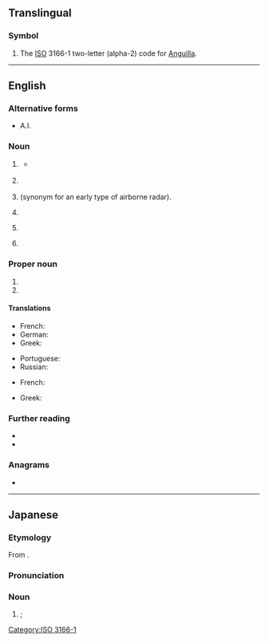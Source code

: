 {{also|Appendix:Variations of "ai"}}
==Translingual==

===Symbol===
{{head|mul|symbol}}

# The [[ISO]] 3166-1 two-letter (alpha-2) code for [[Anguilla]].

[[Category:ISO 3166-1]]

----

==English==

===Alternative forms===
* A.I.<!--for all?-->

===Noun===
{{en-noun|~}}

# {{lb|en|computing theory}} {{initialism of|artificial intelligence|lang=en}}
#* {{quote-web|title=UN Study: China, US, Japan Lead World AI Development|url=https://learningenglish.voanews.com/a/un-study-china-us-japan-lead-world-ai-development/4769094.html|archiveurl=https://web.archive.org/web/20190207184548/https://learningenglish.voanews.com/a/un-study-china-us-japan-lead-world-ai-development/4769094.html|archivedate=7 February 2019|work={{w|Voice of America}}|date=3 February 2019|passage=The result, Gurry said, will be many new '''AI'''-based methods and products that can change lives across the world.|lang=en}}
#*:: {{audio|The result, Gurry said, will be many new AI-based methods and products that can change lives across the world.ogg|Audio (US)|lang=en}}
# {{lb|en|management}} {{initialism of|action item|lang=en}}
# {{lb|en|British airforce}} {{initialism of|airborne intelligence|lang=en|nodot=1}} (synonym for an early type of airborne radar).
# {{lb|en|phonetics}} {{initialism of|lang=en|articulatory index}}
# {{lb|en|agriculture}} {{initialism of|artificial insemination|lang=en}}
# {{lb|en|nutrition}} {{initialism of|Adequate Intake|lang=en}}

===Proper noun===
{{en-proper noun}}

# {{initialism of|[[w:Air India|Air India]]|lang=en}}
# {{initialism of|[[w:American Idol|American Idol]]|lang=en}}

====Translations====
{{trans-top|artificial intelligence}}
* French: {{t+|fr|IA|f}}
* German: {{t+|de|KI|f}}
* Greek: {{t|el|ΤΝ|f}}
{{trans-mid}}
* Portuguese: {{t+|pt|IA|f}}
* Russian: {{t+|ru|ИИ́|m}}
{{trans-bottom}}

{{trans-top|artificial insemination}}
* French: {{t+|fr|IA|f}}
{{trans-mid}}
* Greek: {{t|el|τεχνητή γονιμοποίηση|f}}
{{trans-bottom}}

===Further reading===
* {{R:Dictionary.com|AI}}
* {{R:American Heritage 2000|AI}}

===Anagrams===
* {{anagrams|en|a=ai|-ia|IA|i.a.}}

----

==Japanese==

===Etymology===
From {{bor|ja|en|AI|sort=ええあい}}.

===Pronunciation===
{{ja-pron|エーアイ|acc=3}}

===Noun===
{{ja-noun|エーアイ}}

# {{synof|lang=ja|人工知能|tr=jinkō chinō||{{l|en|artificial intelligence}}}}; {{l|en|AI}}

{{topics|ja|Artificial intelligence|sort=ええあい}}
